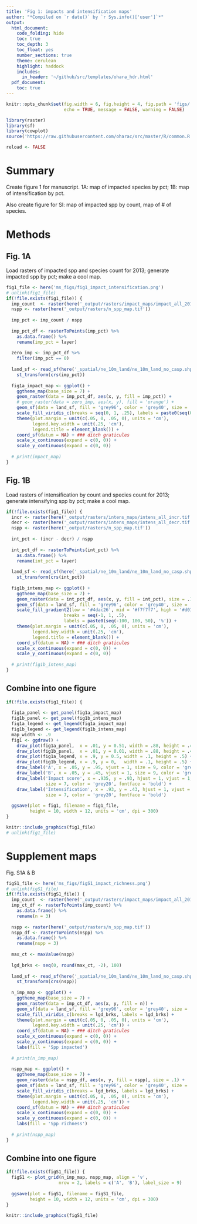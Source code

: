 ```yaml
---
title: 'Fig 1: impacts and intensification maps'
author: "*Compiled on `r date()` by `r Sys.info()['user']`*"
output: 
  html_document:
    code_folding: hide
    toc: true
    toc_depth: 3
    toc_float: yes
    number_sections: true
    theme: cerulean
    highlight: haddock
    includes: 
      in_header: '~/github/src/templates/ohara_hdr.html'
  pdf_document:
    toc: true
---
```


``` r

knitr::opts_chunk$set(fig.width = 6, fig.height = 4, fig.path = 'figs/',
                      echo = TRUE, message = FALSE, warning = FALSE)

library(raster)
library(sf)
library(cowplot)
source('https://raw.githubusercontent.com/oharac/src/master/R/common.R')

reload <- FALSE
```


# Summary

Create figure 1 for manuscript.  1A: map of impacted species by pct; 1B: map of intensification by pct.

Also create figure for SI: map of impacted spp by count, map of # of species.

# Methods

## Fig. 1A

Load rasters of impacted spp and species count for 2013; generate impacted spp by pct; make a cool map.

``` r

fig1_file <- here('ms_figs/fig1_impact_intensification.png')
# unlink(fig1_file)
if(!file.exists(fig1_file)) {
  imp_count  <- raster(here('_output/rasters/impact_maps/impact_all_2013.tif'))
  nspp <- raster(here('_output/rasters/n_spp_map.tif')) 
  
  imp_pct <- imp_count / nspp
  
  imp_pct_df <- rasterToPoints(imp_pct) %>%
    as.data.frame() %>%
    rename(imp_pct = layer)
  
  zero_imp <- imp_pct_df %>%
    filter(imp_pct == 0)
  
  land_sf <- read_sf(here('_spatial/ne_10m_land/ne_10m_land_no_casp.shp')) %>%
    st_transform(crs(imp_pct))
  
  fig1a_impact_map <- ggplot() +
    ggtheme_map(base_size = 7) +
    geom_raster(data = imp_pct_df, aes(x, y, fill = imp_pct)) +
    # geom_raster(data = zero_imp, aes(x, y), fill = 'orange') +
    geom_sf(data = land_sf, fill = 'grey96', color = 'grey40', size = .10) +
    scale_fill_viridis_c(breaks = seq(0, 1, .25), labels = paste0(seq(0, 100, 25), '%')) +
    theme(plot.margin = unit(c(.05, 0, .05, 0), units = 'cm'),
          legend.key.width = unit(.25, 'cm'),
          legend.title = element_blank()) +
    coord_sf(datum = NA) + ### ditch graticules
    scale_x_continuous(expand = c(0, 0)) +
    scale_y_continuous(expand = c(0, 0))
  
  # print(impact_map)
}
```

## Fig. 1B

Load rasters of intensification by count and species count for 2013; generate intensifying spp by pct; make a cool map.

``` r

if(!file.exists(fig1_file)) {
  incr <- raster(here('_output/rasters/intens_maps/intens_all_incr.tif'))
  decr <- raster(here('_output/rasters/intens_maps/intens_all_decr.tif'))
  nspp <- raster(here('_output/rasters/n_spp_map.tif')) 
  
  int_pct <- (incr - decr) / nspp
  
  int_pct_df <- rasterToPoints(int_pct) %>%
    as.data.frame() %>%
    rename(int_pct = layer)
  
  land_sf <- read_sf(here('_spatial/ne_10m_land/ne_10m_land_no_casp.shp')) %>%
    st_transform(crs(int_pct))
  
  fig1b_intens_map <- ggplot() +
    ggtheme_map(base_size = 7) +
    geom_raster(data = int_pct_df, aes(x, y, fill = int_pct), size = .1) +
    geom_sf(data = land_sf, fill = 'grey96', color = 'grey40', size = .10) +
    scale_fill_gradient2(low = '#4dac26', mid = '#f7f7f7', high = '#d01c8b',
                      breaks = seq(-1, 1, .5), 
                      labels = paste0(seq(-100, 100, 50), '%')) +
    theme(plot.margin = unit(c(.05, 0, .05, 0), units = 'cm'),
          legend.key.width = unit(.25, 'cm'),
          legend.title = element_blank()) +
    coord_sf(datum = NA) + ### ditch graticules
    scale_x_continuous(expand = c(0, 0)) +
    scale_y_continuous(expand = c(0, 0))
  
  # print(fig1b_intens_map)
}
```

## Combine into one figure

```r
if(!file.exists(fig1_file)) {
  
  fig1a_panel <- get_panel(fig1a_impact_map)
  fig1b_panel <- get_panel(fig1b_intens_map)
  fig1a_legend <- get_legend(fig1a_impact_map)
  fig1b_legend <- get_legend(fig1b_intens_map)
  map_width <- .9
  fig1 <- ggdraw() +
    draw_plot(fig1a_panel,  x = .01, y = 0.51, width = .88, height = .48) +
    draw_plot(fig1b_panel,  x = .01, y = 0.01, width = .88, height = .48) +
    draw_plot(fig1a_legend, x = .9, y = 0.5, width = .1, height = .5) +
    draw_plot(fig1b_legend, x = .9, y = 0,   width = .1, height = .5) +
    draw_label('A', x = .05, y = .95, vjust = 1, size = 9, color = 'grey20', fontface = 'bold') +
    draw_label('B', x = .05, y = .45, vjust = 1, size = 9, color = 'grey20', fontface = 'bold') +
    draw_label('Impact score', x = .935, y = .93, hjust = 1, vjust = 1, 
               size = 7, color = 'grey20', fontface = 'bold') +
    draw_label('Intensification', x = .93, y = .43, hjust = 1, vjust = 1, 
               size = 7, color = 'grey20', fontface = 'bold')
    
  ggsave(plot = fig1, filename = fig1_file,
         height = 10, width = 12, units = 'cm', dpi = 300)
}

knitr::include_graphics(fig1_file)
# unlink(fig1_file)
```


# Supplement maps

Fig. S1A & B

``` r

figS1_file <- here('ms_figs/figS1_impact_richness.png')
# unlink(figS1_file)
if(!file.exists(figS1_file)) {
  imp_count  <- raster(here('_output/rasters/impact_maps/impact_all_2013.tif'))
  imp_ct_df <- rasterToPoints(imp_count) %>%
    as.data.frame() %>%
    rename(n = 3)
  
  nspp <- raster(here('_output/rasters/n_spp_map.tif')) 
  nspp_df <- rasterToPoints(nspp) %>%
    as.data.frame() %>%
    rename(nspp = 3)
  
  max_ct <- maxValue(nspp)
  
  lgd_brks <- seq(0, round(max_ct, -2), 100)
  
  land_sf <- read_sf(here('_spatial/ne_10m_land/ne_10m_land_no_casp.shp')) %>%
    st_transform(crs(nspp))
  
  n_imp_map <- ggplot() +
    ggtheme_map(base_size = 7) +
    geom_raster(data = imp_ct_df, aes(x, y, fill = n)) +
    geom_sf(data = land_sf, fill = 'grey96', color = 'grey40', size = .10) +
    scale_fill_viridis_c(breaks = lgd_brks, labels = lgd_brks) +
    theme(plot.margin = unit(c(.05, 0, .05, 0), units = 'cm'),
          legend.key.width = unit(.25, 'cm')) +
    coord_sf(datum = NA) + ### ditch graticules
    scale_x_continuous(expand = c(0, 0)) +
    scale_y_continuous(expand = c(0, 0)) +
    labs(fill = 'Spp impacted')
  
  # print(n_imp_map)
  
  nspp_map <- ggplot() +
    ggtheme_map(base_size = 7) +
    geom_raster(data = nspp_df, aes(x, y, fill = nspp), size = .1) +
    geom_sf(data = land_sf, fill = 'grey96', color = 'grey40', size = .10) +
    scale_fill_viridis_c(breaks = lgd_brks, labels = lgd_brks) +
    theme(plot.margin = unit(c(.05, 0, .05, 0), units = 'cm'),
          legend.key.width = unit(.25, 'cm')) +
    coord_sf(datum = NA) + ### ditch graticules
    scale_x_continuous(expand = c(0, 0)) +
    scale_y_continuous(expand = c(0, 0)) +
    labs(fill = 'Spp richness')
  
  # print(nspp_map)
}
```

## Combine into one figure

```r
if(!file.exists(figS1_file)) {
  figS1 <- plot_grid(n_imp_map, nspp_map, align = 'v',
                    nrow = 2, labels = c('A', 'B'), label_size = 9)
  
  ggsave(plot = figS1, filename = figS1_file,
         height = 10, width = 12, units = 'cm', dpi = 300)
}

knitr::include_graphics(figS1_file)
```
















